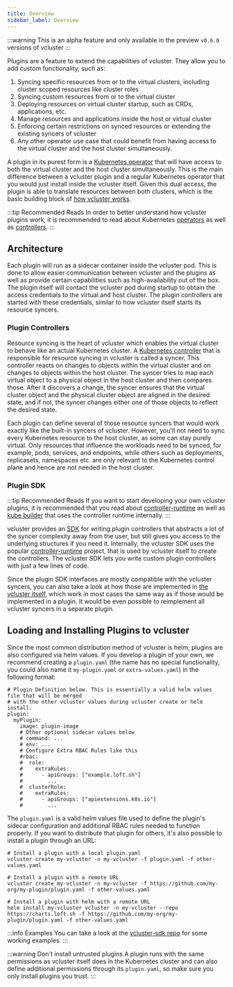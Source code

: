 ```yaml
---
title: Overview
sidebar_label: Overview
---
```


:::warning
This is an alpha feature and only available in the preview `v0.6.0` versions of vcluster
:::

Plugins are a feature to extend the capabilities of vcluster. They allow you to add custom functionality, such as:

1. Syncing specific resources from or to the virtual clusters, including cluster scoped resources like cluster roles
2. Syncing custom resources from or to the virtual cluster
3. Deploying resources on virtual cluster startup, such as CRDs, applications, etc.
4. Manage resources and applications inside the host or virtual cluster
5. Enforcing certain restrictions on synced resources or extending the existing syncers of vcluster
6. Any other operator use case that could benefit from having access to the virtual cluster and the host cluster simultaneously.

A plugin in its purest form is a [Kubernetes operator](https://kubernetes.io/docs/concepts/extend-kubernetes/operator/) that will have access to both the virtual cluster and the host cluster simultaneously.
This is the main difference between a vcluster plugin and a regular Kubernetes operator that you would just install inside the vcluster itself.
Given this dual access, the plugin is able to translate resources between both clusters, which is the basic building block of [how vcluster works](../what-are-virtual-clusters.mdx).

:::tip Recommended Reads
In order to better understand how vcluster plugins work, it is recommended to read about Kubernetes [operators](https://kubernetes.io/docs/concepts/extend-kubernetes/operator/) as well as [controllers](https://kubernetes.io/docs/concepts/architecture/controller/).
:::

## Architecture

Each plugin will run as a sidecar container inside the vcluster pod.
This is done to allow easier communication between vcluster and the plugins as well as provide certain capabilities such as high-availability out of the box.
The plugin itself will contact the vcluster pod during startup to obtain the access credentials to the virtual and host cluster.
The plugin controllers are started with these credentials, similar to how vcluster itself starts its resource syncers.

### Plugin Controllers

Resource syncing is the heart of vcluster which enables the virtual cluster to behave like an actual Kubernetes cluster.
A [Kubernetes controller](https://kubernetes.io/docs/concepts/architecture/controller/) that is responsible for resource syncing in vcluster is called a syncer.
This controller reacts on changes to objects within the virtual cluster and on changes to objects within the host cluster.
The syncer tries to map each virtual object to a physical object in the host cluster and then compares those.
After it discovers a change, the syncer ensures that the virtual cluster object and the physical cluster object are aligned in the desired state,
and if not, the syncer changes either one of those objects to reflect the desired state.

Each plugin can define several of those resource syncers that would work exactly like the built-in syncers of vcluster.
However, you'll not need to sync every Kubernetes resource to the host cluster, as some can stay purely virtual.
Only resources that influence the workloads need to be synced, for example, pods, services, and endpoints, while others such as deployments, replicasets, namespaces etc. are only relevant to the Kubernetes control plane and hence are not needed in the host cluster.

### Plugin SDK

:::tip Recommended Reads
If you want to start developing your own vcluster plugins, it is recommended that you read about [controller-runtime](https://github.com/kubernetes-sigs/controller-runtime) as well as [kube builder](https://book.kubebuilder.io/introduction.html) that uses the controller runtime internally.
:::

vcluster provides an [SDK](https://github.com/loft-sh/vcluster-sdk) for writing plugin controllers that abstracts a lot of the syncer complexity away from the user, but still gives you access to the underlying structures if you need it.
Internally, the vcluster SDK uses the popular [controller-runtime](https://github.com/kubernetes-sigs/controller-runtime) project, that is used by vcluster itself to create the controllers.
The vcluster SDK lets you write custom plugin controllers with just a few lines of code.

Since the plugin SDK interfaces are mostly compatible with the vcluster syncers, you can also take a look at how those are implemented in [the vcluster itself](https://github.com/loft-sh/vcluster/tree/main/pkg/controllers/resources), which work in most cases the same way as if those would be implemented in a plugin.
It would be even possible to reimplement all vcluster syncers in a separate plugin.

## Loading and Installing Plugins to vcluster

Since the most common distribution method of vcluster is helm, plugins are also configured via helm values.
If you develop a plugin of your own, we recommend creating a `plugin.yaml` (the name has no special functionality, you could also name it `my-plugin.yaml` or `extra-values.yaml`) in the following format:

```
# Plugin Definition below. This is essentially a valid helm values file that will be merged
# with the other vcluster values during vcluster create or helm install.
plugin:
  myPlugin:
    image: plugin-image
    # Other optional sidecar values below
    # command: ...
    # env: ...
    # Configure Extra RBAC Rules like this
    #rbac:
    #  role:
    #    extraRules:
    #      - apiGroups: ["example.loft.sh"]
    #        ...
    #  clusterRole:
    #    extraRules:
    #      - apiGroups: ["apiextensions.k8s.io"]
    #        ...
```

The `plugin.yaml` is a valid helm values file used to define the plugin's sidecar configuration and additional RBAC rules needed to function properly. If you want to distribute that plugin for others, it's also possible to install a plugin through an URL:

```
# Install a plugin with a local plugin.yaml
vcluster create my-vcluster -n my-vcluster -f plugin.yaml -f other-values.yaml

# Install a plugin with a remote URL
vcluster create my-vcluster -n my-vcluster -f https://github.com/my-org/my-plugin/plugin.yaml -f other-values.yaml

# Install a plugin with helm with a remote URL
helm install my-vcluster vcluster -n my-vcluster --repo https://charts.loft.sh -f https://github.com/my-org/my-plugin/plugin.yaml -f other-values.yaml
```

:::info Examples
You can take a look at the [vcluster-sdk repo](https://github.com/loft-sh/vcluster-sdk/tree/main/examples) for some working examples.
:::

:::warning Don't install untrusted plugins
A plugin runs with the same permissions as vcluster itself does in the Kubernetes cluster and can also define additional permissions through its `plugin.yaml`, so make sure you only install plugins you trust.
:::
